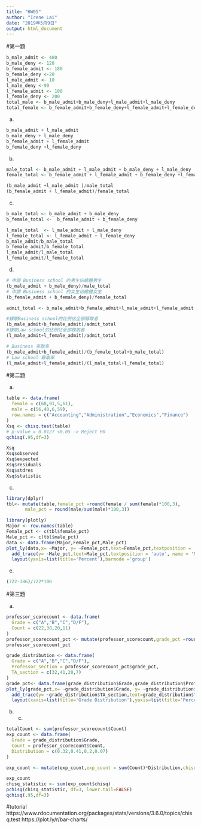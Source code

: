 ```yaml
---
title: "HW05"
author: "Irene Lai"
date: "2019年5月9日"
output: html_document
---
```


#第一題
```r
b_male_admit <- 480
b_male_deny <- 120
b_female_admit <- 180
b_female_deny <-20
l_male_admit <- 10
l_male_deny <-90
l_female_admit <- 100
l_female_deny <- 200
total_male <- b_male_admit+b_male_deny+l_male_admit+l_male_deny
total_female <- b_female_admit+b_female_deny+l_female_admit+l_female_deny
```
a.
```r
b_male_admit + l_male_admit
b_male_deny + l_male_deny 
b_female_admit + l_female_admit 
b_female_deny +l_female_deny
```
b.
```r
male_total <- b_male_admit + l_male_admit + b_male_deny + l_male_deny 
female_total <- b_female_admit + l_female_admit + b_female_deny +l_female_deny

(b_male_admit +l_male_admit )/male_total
(b_female_admit + l_female_admit)/female_total
```
c.
```r
b_male_total <- b_male_admit + b_male_deny
b_female_total <-  b_female_admit + b_female_deny

l_male_total  <- l_male_admit + l_male_deny
l_female_total <- l_female_admit + l_female_deny
b_male_admit/b_male_total 
b_female_admit/b_female_total
l_male_admit/l_male_total 
l_female_admit/l_female_total


```
d.
```r
# 申請 Business school 的男生佔總體男生
(b_male_admit + b_male_deny)/male_total
# 申請 Business school 的女生佔總體女生
(b_female_admit + b_female_deny)/female_total

admit_total <- b_male_admit+b_female_admit+l_male_admit+l_female_admit

#錄取Business school的比例佔全部錄取者
(b_male_admit+b_female_admit)/admit_total
#錄取Law school的比例佔全部錄取者
(l_male_admit+l_female_admit)/admit_total

# Business 率取率
(b_male_admit+b_female_admit)/(b_female_total+b_male_total)
# Law school 錄取率
(l_male_admit+l_female_admit)/(l_male_total+l_female_total)
```

#第二題

a.
```r
table <- data.frame(
  female = c(68,91,5,61),
  male = c(56,40,6,59),
  row.names = c("Accounting","Administration","Economics","Finance")
)
Xsq <- chisq.test(table)
# p-value = 0.0127 <0.05 -> Reject H0
qchisq(.95,df=3)

Xsq
Xsq$observed
Xsq$expected
Xsq$residuals
Xsq$stdres
Xsq$statistic
```

c.
```r
library(dplyr)
tbl<- mutate(table,female_pct =round(female / sum(female)*100,3), 
       male_pct = round(male/sum(male)*100,3))

library(plotly)
Major <- row.names(table)
Female_pct <- c(tbl$female_pct)
Male_pct <- c(tbl$male_pct)
data <- data.frame(Major,Female_pct,Male_pct)
plot_ly(data,x= ~Major, y= ~Female_pct,text=Female_pct,textposition = 'auto',type = 'bar',name = 'Female') %>%
  add_trace(y= ~Male_pct,text=Male_pct,textposition = 'auto', name = 'Male') %>%
  layout(yaxis=list(title='Percent'),barmode ='group')
```

e.
```r
(722-386)/722*100
```

#第三題

a. 
```r
professor_scorecount <- data.frame(
  Grade = c("A","B","C","D/F"),
  Count = c(22,38,20,11)
)
professor_scorecount_pct <- mutate(professor_scorecount,grade_pct =round(Count / sum(Count)*100,4))
professor_scorecount_pct
```
```r
grade_distribution <- data.frame(
  Grade = c("A","B","C","D/F"),
  Professor_section = professor_scorecount_pct$grade_pct,
  TA_section = c(32,41,20,7)
)
grade_pct<- data.frame(grade_distribution$Grade,grade_distribution$Professor_section,grade_distribution$TA_section)
plot_ly(grade_pct,x= ~grade_distribution$Grade, y= ~grade_distribution$Professor_section,text=grade_distribution$Professor_section,textposition = 'auto',type = 'bar',name = 'Professor') %>%
  add_trace(y= ~grade_distribution$TA_section,text=grade_distribution$TA_section,textposition = 'auto', name = 'TA') %>%
  layout(xaxis=list(title='Grade Distribution'),yaxis=list(title='Percent'),barmode ='group')

```

b. c.
```r
totalCount <- sum(professor_scorecount$Count)
exp_count <- data.frame(
  Grade = grade_distribution$Grade,
  Count = professor_scorecount$Count,
  Distribution = c(0.32,0.41,0.2,0.07)
)

exp_count <- mutate(exp_count,exp_count = sum(Count)*Distribution,chisq = (Count-exp_count)*(Count-exp_count)/exp_count)

exp_count
chisq_statistic <- sum(exp_count$chisq)
pchisq(chisq_statistic, df=3, lower.tail=FALSE)
qchisq(.95,df=3)
```


#tutorial
https://www.rdocumentation.org/packages/stats/versions/3.6.0/topics/chisq.test
https://plot.ly/r/bar-charts/

